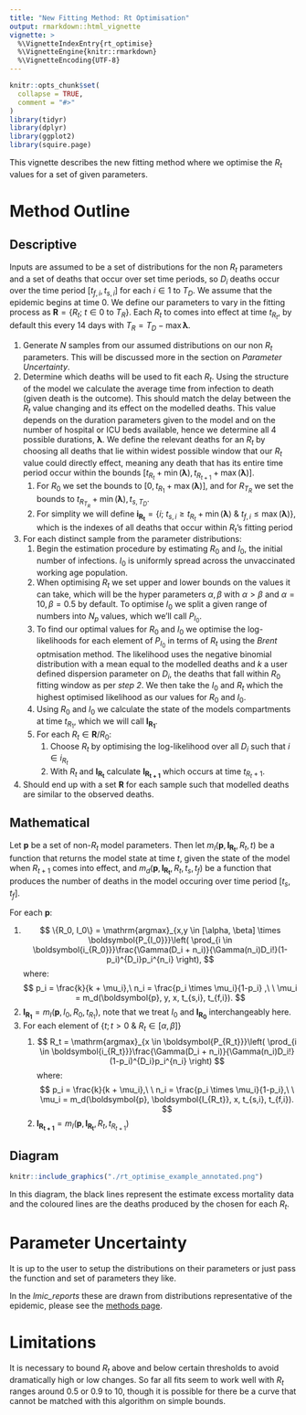 ```yaml
---
title: "New Fitting Method: Rt Optimisation"
output: rmarkdown::html_vignette
vignette: >
  %\VignetteIndexEntry{rt_optimise}
  %\VignetteEngine{knitr::rmarkdown}
  %\VignetteEncoding{UTF-8}
---
```


```r
knitr::opts_chunk$set(
  collapse = TRUE,
  comment = "#>"
)
library(tidyr)
library(dplyr)
library(ggplot2)
library(squire.page)
```

This vignette describes the new fitting method where we optimise the $R_t$ values 
for a set of given parameters.

# Method Outline

## Descriptive

Inputs are assumed to be a set of distributions for the non $R_t$ parameters and
a set of deaths that occur over set time periods, so $D_i$ deaths occur over the
time period $[t_{f,i}, t_{s,i}]$ for each $i \in 1$ to $T_D$. We assume that the
epidemic begins at time 0. We define our parameters to vary in the fitting 
process as $\boldsymbol{R} = \{R_t;\ t\in 0\mathrm{\ to\ }T_R\}$. Each $R_t$ to 
comes into effect at time $t_{R_t}$, by default this every 14 days with 
$T_R = T_D - \max{\boldsymbol{\lambda}}$.

1. Generate $N$ samples from our assumed distributions on our non $R_t$ 
parameters.
This will be discussed more in the section on *Parameter Uncertainty*.
2. Determine which deaths will be used to fit each $R_t$. Using the structure of
the model we calculate the average time from infection to death (given death is 
the outcome). This should match the delay between the $R_t$ value changing and 
its effect on the modelled deaths. This value depends on the duration parameters
given to the model and on the number of hospital or ICU beds available, hence we
determine all 4 possible durations, $\boldsymbol{\lambda}$.
We define the relevant deaths for an $R_t$ by choosing all deaths that lie 
within widest possible window that our $R_t$ value could directly effect, meaning
any death that has its entire time period occur within the bounds
$[t_{R_t} + \min(\boldsymbol{\lambda}), t_{R_{t+1}} + \max(\boldsymbol{\lambda})]$.
    1. For $R_0$ we set the bounds to $[0, t_{R_{1}} + \max(\boldsymbol{\lambda})]$,
    and for $R_{T_R}$ we set the bounds to ${t_{R_{T_R}} + \min(\boldsymbol{\lambda}), t_{s,T_D}}$.
    2. For simplity we will define $\boldsymbol{i_{R_t}} = \{i;\ t_{s,i} \geq t_{R_t} + \min(\boldsymbol{\lambda})\ \&\ t_{f,i} \leq \max(\boldsymbol{\lambda})\}$, which is the indexes of all deaths that occur within
    $R_t$'s fitting period
3. For each distinct sample from the parameter distributions:
    1. Begin the estimation procedure by estimating $R_0$ and $I_0$, the 
    initial number of infections. $I_0$ is uniformly spread across the unvaccinated
    working age population.
    2. When optimising $R_t$ we set upper and lower bounds on the values it can
    take, which will be the hyper parameters $\alpha, \beta$ with $\alpha > \beta$
    and $\alpha = 10, \beta = 0.5$ by default. To optimise $I_0$ we split a given
    range of numbers into $N_p$ values, which we'll call $P_{I_0}$.
    3. To find our optimal values for $R_0$ and $I_0$ we optimise the log-likelihoods
    for each element of $P_{I_0}$ in terms of $R_t$ using the *Brent* optmisation method.
    The likelihood uses the negative binomial 
    distribution with a mean equal to the modelled deaths and $k$ a user defined 
    dispersion parameter on $D_i$, the deaths that fall within $R_0$ fitting window 
    as per *step 2*. We then take the $I_0$ and $R_t$ which the highest optimised 
    likelihood as our values for $R_0$ and $I_0$.
    4. Using $R_0$ and $I_0$ we calculate the state of the models compartments
    at time $t_{R_1}$, which we will call $\boldsymbol{I_{R_1}}$.
    5. For each $R_t \in \boldsymbol{R}/R_0$:
        1. Choose $R_t$ by optimising the log-likelihood over all $D_i$ such that $i \in i_{R_t}$
        2. With $R_t$ and $\boldsymbol{I_{R_t}}$ calculate $\boldsymbol{I_{R_{t+1}}}$
        which occurs at time $t_{R_t + 1}$.
4. Should end up with a set $\boldsymbol{R}$ for each sample such that modelled 
deaths are similar to the observed deaths.

## Mathematical

Let $\boldsymbol{p}$ be a set of non-$R_t$ model parameters.
Then let $m_{I}(\boldsymbol{p}, \boldsymbol{I_{R_{t}}}, R_t, t)$ be a function that returns the model
state at time $t$, given the state of the model when $R_{t+1}$ comes into effect,
and $m_{d}(\boldsymbol{p}, \boldsymbol{I_{R_t}}, R_t, t_s, t_f)$ be a function that 
produces the number of deaths in the model occuring over time period $[t_s, t_f]$.


For each $\boldsymbol{p}$:

1. $$
\{R_0, I_0\} = \mathrm{argmax}_{x,y \in [\alpha, \beta] \times \boldsymbol{P_{I_0}}}\left(
  \prod_{i \in \boldsymbol{i_{R_0}}}\frac{\Gamma(D_i + n_i)}{\Gamma(n_i)D_i!}(1-p_i)^{D_i}p_i^{n_i}
\right),
$$
where:
$$
p_i = \frac{k}{k + \mu_i},\ n_i = \frac{p_i \times \mu_i}{1-p_i} ,\ \ \mu_i =  m_d(\boldsymbol{p}, y, x, t_{s,i}, t_{f,i}).
$$
2. $\boldsymbol{I_{R_1}} = m_I(\boldsymbol{p}, I_0, R_0, t_{R_1})$, note that we
treat $I_0$ and $\boldsymbol{I_{R_0}}$ interchangeably here.
3. For each element of $\{t; t>0\ \&\ R_t \in [\alpha, \beta]\}$
    1. $$
    R_t = \mathrm{argmax}_{x \in \boldsymbol{P_{R_t}}}\left(
    \prod_{i \in \boldsymbol{i_{R_t}}}\frac{\Gamma(D_i + n_i)}{\Gamma(n_i)D_i!}(1-p_i)^{D_i}p_i^{n_i} \right)
    $$
    where:
    $$
    p_i = \frac{k}{k + \mu_i},\ \ n_i = \frac{p_i \times \mu_i}{1-p_i},\ \ \mu_i =  m_d(\boldsymbol{p}, \boldsymbol{I_{R_t}}, x, t_{s,i}, t_{f,i}).
    $$
    2. $\boldsymbol{I_{R_{t+1}}} = m_I(\boldsymbol{p}, \boldsymbol{I_{R_{t}}}, R_t, t_{R_{t+1}})$

## Diagram

```r
knitr::include_graphics("./rt_optimise_example_annotated.png")
```

In this diagram, the black lines represent the estimate excess mortality data
and the coloured lines are the deaths produced by the chosen for each $R_t$.

# Parameter Uncertainty

It is up to the user to setup the distributions on their parameters or just 
pass the function and set of parameters they like.

In the *lmic_reports* these are drawn from distributions representative of the
epidemic, please see the [methods page](https://mrc-ide.github.io/global-lmic-reports/parameters.html).

# Limitations

It is necessary to bound $R_t$ above and below certain thresholds to avoid dramatically
high or low changes. So far all fits seem to work well with $R_t$ ranges around
$0.5$ or $0.9$ to $10$, though it is possible for there be a curve that cannot
be matched with this algorithm on simple bounds.
